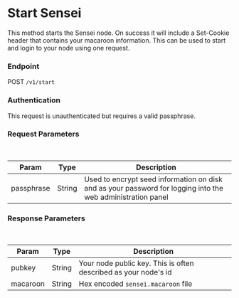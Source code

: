 # Start Sensei

This method starts the Sensei node. On success it will include a Set-Cookie header that contains your macaroon information.  This can be used to start and login to your node using one request. 

### Endpoint

POST `/v1/start`

### Authentication

This request is unauthenticated but requires a valid passphrase.


### Request Parameters

<br/>

| Param | Type | Description |
| ----- | ---- | ----------- |
| passphrase | String | Used to encrypt seed information on disk and as your password for logging into the web administration panel |

### Response Parameters

<br />

| Param | Type | Description |
| ----- | ---- | ----------- |
| pubkey | String | Your node public key.  This is often described as your node's id |
| macaroon | String | Hex encoded `sensei.macaroon` file |

